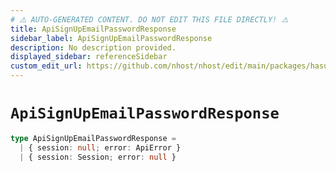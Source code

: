 ```yaml
---
# ⚠️ AUTO-GENERATED CONTENT. DO NOT EDIT THIS FILE DIRECTLY! ⚠️
title: ApiSignUpEmailPasswordResponse
sidebar_label: ApiSignUpEmailPasswordResponse
description: No description provided.
displayed_sidebar: referenceSidebar
custom_edit_url: https://github.com/nhost/nhost/edit/main/packages/hasura-auth-js/src/utils/types.ts#L181
---
```


# `ApiSignUpEmailPasswordResponse`

```ts
type ApiSignUpEmailPasswordResponse =
  | { session: null; error: ApiError }
  | { session: Session; error: null }
```
